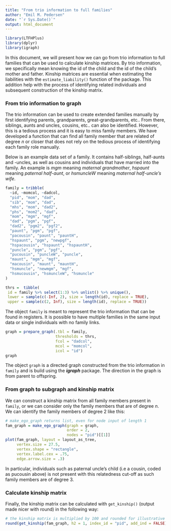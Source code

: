 ```yaml
---
title: "From trio information to full families"
author: "Emil M. Pedersen"
date: "`r Sys.Date()`"
output: html_document
---
```


```r
library(LTFHPlus)
library(dplyr)
library(igraph)
```


   In this document, we will present how we can go from trio information to full families that can be used to calculate kinship matrices. By trio information, we specifically mean knowing the id of the child and the id of the child's mother and father. Kinship matrices are essential when estimating the liabilities with the `estimate_liability()` function of the package. This addition help with the process of identifying related individuals and subsequent construction of the kinship matrix.

### From trio information to graph
   The trio information can be used to create extended families manually by first identifying parents, grandparents, great-grandparents, etc.. From there, siblings, aunts and uncles, cousins, etc.. can also be identified. However, this is a tedious process and it is easy to miss family members.
   We have developed a function that can find all family member that are related of degree $n$ or closer that does not rely on the tedious process of identifying each family role manually.


Below is an example data set of a family. It contains half-siblings, half-aunts and -uncles, as well as cousins and individuals that have married into the family. An example is *mgm* meaning *maternal grandmother*, *hspaunt* meaning *paternal half-aunt*, or *hsmuncleW* meaning *maternal half-uncle's wife*.

```r
family = tribble(
  ~id, ~momcol, ~dadcol,
  "pid", "mom", "dad",
  "sib", "mom", "dad",
  "mhs", "mom", "dad2",
  "phs", "mom2", "dad",
  "mom", "mgm", "mgf",
  "dad", "pgm", "pgf",
  "dad2", "pgm2", "pgf2",
  "paunt", "pgm", "pgf",
  "pacousin", "paunt", "pauntH",
  "hspaunt", "pgm", "newpgf",
  "hspacousin", "hspaunt", "hspauntH",
  "puncle", "pgm", "pgf",
  "pucousin", "puncleW", "puncle",
  "maunt", "mgm", "mgf",
  "macousin", "maunt", "mauntH",
  "hsmuncle", "newmgm", "mgf",
  "hsmucousin", "hsmuncleW", "hsmuncle"
)

thrs =  tibble(
 id = family %>% select(1:3) %>% unlist() %>% unique(),
 lower = sample(c(-Inf, 2), size = length(id), replace = TRUE),
 upper = sample(c(2, Inf), size = length(id), replace = TRUE))
```

The object `family` is meant to represent the trio information that can be found in registers. It is possible to have multiple families in the same input data or single individuals with no family links.


```r
graph = prepare_graph(.tbl = family, 
                      thresholds = thrs,
                      fcol = "dadcol",
                      mcol = "momcol",
                      icol = "id")
graph
```

The object `graph` is a directed graph constructed from the trio information in `family` and is build using the ***igraph*** package. The direction in the graph is from parent to offspring. 

### From graph to subgraph and kinship matrix

We can construct a kinship matrix from all family members present in `family`, or we can consider only the family members that are of degree $n$. We can identify the family members of degree $2$ like this:

```r
# make_ego_graph returns list, even for node input of length 1
fam_graph = make_ego_graph(graph = graph, 
                           order = 2,
                           nodes = "pid")[[1]]
plot(fam_graph, layout = layout_as_tree,
     vertex.size = 27.5,
     vertex.shape = "rectangle",
     vertex.label.cex = .75,
     edge.arrow.size = .3)
```

  In particular, individuals such as paternal uncle's child (i.e a cousin, coded as pucousin above) is not present with this relatedness cut-off as such family members are of degree $3$. 

### Calculate kinship matrix

Finally, the kinship matrix can be calculated with `get_kinship()` (output made nicer with round) in the following way:
```r
# the kinship matrix is multiplied by 100 and rounded for illustrative purposes!
round(get_kinship(fam_graph, h2 = 1, index_id = "pid", add_ind = FALSE) * 100, 2)
```

